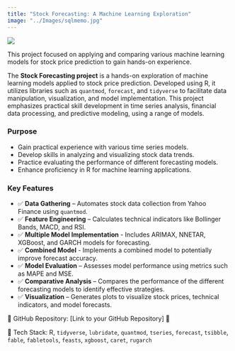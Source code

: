 ```yaml
---
title: "Stock Forecasting: A Machine Learning Exploration"
image: "../Images/sqlmemo.jpg"
---
```


![](../Images/sqlmemo.jpg)

This project focused on applying and comparing various machine learning models for stock price prediction to gain hands-on experience.



The **Stock Forecasting project** is a hands-on exploration of machine learning models applied to stock price prediction. Developed using R, it utilizes libraries such as `quantmod`, `forecast`, and `tidyverse` to facilitate data manipulation, visualization, and model implementation. This project emphasizes practical skill development in time series analysis, financial data processing, and predictive modeling, using a range of models.

### Purpose

* Gain practical experience with various time series models.
* Develop skills in analyzing and visualizing stock data trends.
* Practice evaluating the performance of different forecasting models.
* Enhance proficiency in R for machine learning applications.

### Key Features

* ✅  **Data Gathering** – Automates stock data collection from Yahoo Finance using `quantmod`. 
* ✅  **Feature Engineering** – Calculates technical indicators like Bollinger Bands, MACD, and RSI. 
* ✅  **Multiple Model Implementation** - Includes ARIMAX, NNETAR, XGBoost, and GARCH models for forecasting. 
* ✅  **Combined Model** - Implements a combined model to potentially improve forecast accuracy. 
* ✅  **Model Evaluation** – Assesses model performance using metrics such as MAPE and MSE. 
* ✅  **Comparative Analysis** – Compares the performance of the different forecasting models to identify effective strategies.
* ✅  **Visualization** – Generates plots to visualize stock prices, technical indicators, and model forecasts. 

🔗   GitHub Repository: \[Link to your GitHub Repository]
🔗   

🚀   Tech Stack: R, `tidyverse`, `lubridate`, `quantmod`, `tseries`, `forecast`, `tsibble`, `fable`, `fabletools`, `feasts`, `xgboost`, `caret`, `rugarch` 